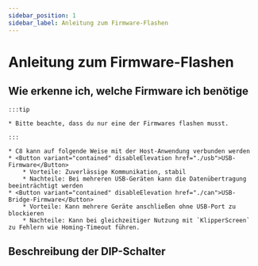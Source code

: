 ```yaml
---
sidebar_position: 1
sidebar_label: Anleitung zum Firmware-Flashen
---
```







# Anleitung zum Firmware-Flashen

    
## Wie erkenne ich, welche Firmware ich benötige

    :::tip

    * Bitte beachte, dass du nur eine der Firmwares flashen musst.

    :::
    
    * C8 kann auf folgende Weise mit der Host-Anwendung verbunden werden
    * <Button variant="contained" disableElevation href="./usb">USB-Firmware</Button>
        * Vorteile: Zuverlässige Kommunikation, stabil
        * Nachteile: Bei mehreren USB-Geräten kann die Datenübertragung beeinträchtigt werden
    * <Button variant="contained" disableElevation href="./can">USB-Bridge-Firmware</Button>
        * Vorteile: Kann mehrere Geräte anschließen ohne USB-Port zu blockieren
        * Nachteile: Kann bei gleichzeitiger Nutzung mit `KlipperScreen` zu Fehlern wie Homing-Timeout führen.

## Beschreibung der DIP-Schalter

